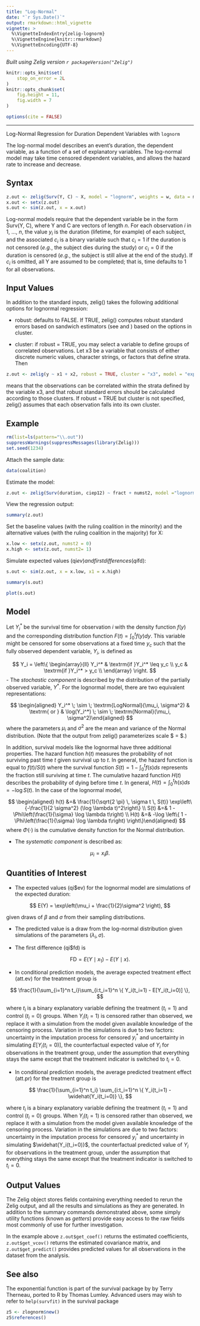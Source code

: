 ```yaml
---
title: "Log-Normal"
date: "`r Sys.Date()`"
output: rmarkdown::html_vignette
vignette: >
  %\VignetteIndexEntry{zelig-lognorm}
  %\VignetteEngine{knitr::rmarkdown}
  %\VignetteEncoding{UTF-8}
---
```


*Built using Zelig version `r packageVersion("Zelig")`*

```r
knitr::opts_knit$set(
    stop_on_error = 2L
)
knitr::opts_chunk$set(
    fig.height = 11,
    fig.width = 7
)

options(cite = FALSE)
```
---

Log-Normal Regression for Duration Dependent Variables with `lognorm`

The log-normal model describes an event’s duration, the dependent
variable, as a function of a set of explanatory variables. The
log-normal model may take time censored dependent variables, and allows
the hazard rate to increase and decrease.

Syntax
------

```r
z.out <- zelig(Surv(Y, C) ~ X, model = "lognorm", weights = w, data = mydata)
x.out <- setx(z.out)
s.out <- sim(z.out, x = x.out)
```

Log-normal models require that the dependent variable be in the form
Surv(Y, C), where Y and C are vectors of length $n$. For each
observation $i$ in 1, …, $n$, the value $y_i$ is the
duration (lifetime, for example) of each subject, and the associated
$c_i$ is a binary variable such that $c_i = 1$ if the
duration is not censored (*e.g.*, the subject dies during the study) or
$c_i = 0$ if the duration is censored (*e.g.*, the subject is
still alive at the end of the study). If $c_i$ is omitted, all Y
are assumed to be completed; that is, time defaults to 1 for all
observations.

Input Values
------

In addition to the standard inputs, zelig() takes the following
additional options for lognormal regression:

-  robust: defaults to FALSE. If TRUE, zelig() computes robust standard
   errors based on sandwich estimators (see and ) based on the options
   in cluster.

-  cluster: if robust = TRUE, you may select a variable to define groups
   of correlated observations. Let x3 be a variable that consists of
   either discrete numeric values, character strings, or factors that
   define strata. Then

```r
z.out <- zelig(y ~ x1 + x2, robust = TRUE, cluster = "x3", model = "exp", data = mydata)
```

means that the observations can be correlated within the strata
defined by the variable x3, and that robust standard errors should be
calculated according to those clusters. If robust = TRUE but cluster
is not specified, zelig() assumes that each observation falls into
its own cluster.

Example
------

```r
rm(list=ls(pattern="\\.out"))
suppressWarnings(suppressMessages(library(Zelig)))
set.seed(1234)
```

Attach the sample data:

```r
data(coalition)
```

Estimate the model:

```r
z.out <- zelig(Surv(duration, ciep12) ~ fract + numst2, model ="lognorm",  data = coalition)
```

View the regression output:

```r
summary(z.out)
```

Set the baseline values (with the ruling coalition in the minority) and
the alternative values (with the ruling coalition in the majority) for
X:

```r
x.low <- setx(z.out, numst2 = 0)
x.high <- setx(z.out, numst2= 1)
```

Simulate expected values (qi$ev) and first differences (qi$fd):

```r
s.out <- sim(z.out, x = x.low, x1 = x.high)
```

```r
summary(s.out)
```

```r
plot(s.out)
```

Model
------

Let $Y_i^*$ be the survival time for observation $i$ with
the density function $f(y)$ and the corresponding distribution
function $F(t)=\int_{0}^t f(y) dy$. This variable might be
censored for some observations at a fixed time $y_c$ such that the
fully observed dependent variable, $Y_i$, is defined as

$$
    Y_i = \left\{ \begin{array}{ll}
        Y_i^* & \textrm{if }Y_i^* \leq y_c \\
         y_c & \textrm{if }Y_i^* > y_c \\
       \end{array} \right.
$$
-  The *stochastic component* is described by the distribution of the
   partially observed variable, $Y^*$. For the lognormal model,
   there are two equivalent representations:


$$
    \begin{aligned}
        Y_i^* \; \sim \; \textrm{LogNormal}(\mu_i, \sigma^2) & \textrm{ or
      } & \log(Y_i^*) \; \sim \; \textrm{Normal}(\mu_i, \sigma^2)\end{aligned}
$$
   where the parameters $\mu_i$ and $\sigma^2$ are the mean
   and variance of the Normal distribution. (Note that the output from
   zelig() parameterizes scale\ $ = \sigma$.)

   In addition, survival models like the lognormal have three additional
   properties. The hazard function $h(t)$ measures the probability
   of not surviving past time $t$ given survival up to $t$.
   In general, the hazard function is equal to $f(t)/S(t)$ where
   the survival function $S(t) =1 - \int_{0}^t f(s) ds$ represents the fraction still surviving at
   time $t$. The cumulative hazard function $H(t)$ describes
   the probability of dying before time $t$. In general,
   $H(t)=
   \int_{0}^{t} h(s) ds = -\log S(t)$. In the case of the lognormal
   model,


$$
    \begin{aligned}
        h(t) &=& \frac{1}{\sqrt{2 \pi} \, \sigma t \, S(t)}
      \exp\left\{-\frac{1}{2 \sigma^2} (\log \lambda t)^2\right\} \\
      S(t) &=& 1 - \Phi\left(\frac{1}{\sigma} \log \lambda t\right) \\
      H(t) &=& -\log \left\{ 1 - \Phi\left(\frac{1}{\sigma} \log \lambda t\right) \right\}\end{aligned}
$$
   where $\Phi(\cdot)$ is the cumulative density function for the
   Normal distribution.

-  The *systematic component* is described as:


$$
    \mu_i = x_i \beta .
$$

Quantities of Interest
------

-  The expected values (qi$ev) for the lognormal model are simulations
   of the expected duration:


$$
    E(Y) =  \exp\left(\mu_i + \frac{1}{2}\sigma^2 \right),
$$

   given draws of $\beta$ and $\sigma$ from their sampling
   distributions.

-  The predicted value is a draw from the log-normal distribution given
   simulations of the parameters $(\lambda_i, \sigma)$.

-  The first difference (qi$fd) is


$$
    \textrm{FD} = E(Y \mid x_1) - E(Y \mid x).
$$

-  In conditional prediction models, the average expected treatment
   effect (att.ev) for the treatment group is


$$
    \frac{1}{\sum_{i=1}^n t_i}\sum_{i:t_i=1}^n \{ Y_i(t_i=1) - E[Y_i(t_i=0)] \},
$$

   where $t_i$ is a binary explanatory variable defining the
   treatment ($t_i=1$) and control ($t_i=0$) groups. When
   $Y_i(t_i=1)$ is censored rather than observed, we replace it
   with a simulation from the model given available knowledge of the
   censoring process. Variation in the simulations is due to two
   factors: uncertainty in the imputation process for censored
   $y_i^*$ and uncertainty in simulating $E[Y_i(t_i=0)]$,
   the counterfactual expected value of $Y_i$ for observations in
   the treatment group, under the assumption that everything stays the
   same except that the treatment indicator is switched to
   $t_i=0$.

-  In conditional prediction models, the average predicted treatment
   effect (att.pr) for the treatment group is


$$
    \frac{1}{\sum_{i=1}^n t_i} \sum_{i:t_i=1}^n \{  Y_i(t_i=1) -
        \widehat{Y_i(t_i=0)} \},
$$

   where $t_i$ is a binary explanatory variable defining the
   treatment ($t_i=1$) and control ($t_i=0$) groups. When
   $Y_i(t_i=1)$ is censored rather than observed, we replace it
   with a simulation from the model given available knowledge of the
   censoring process. Variation in the simulations are due to two
   factors: uncertainty in the imputation process for censored
   $y_i^*$ and uncertainty in simulating
   $\widehat{Y_i(t_i=0)}$, the counterfactual predicted value of
   $Y_i$ for observations in the treatment group, under the
   assumption that everything stays the same except that the treatment
   indicator is switched to $t_i=0$.

Output Values
------

The Zelig object stores fields containing everything needed to
rerun the Zelig output, and all the results and simulations as they are generated.
In addition to the summary commands demonstrated above, some simply utility
functions (known as *getters*) provide easy access to the raw fields most
commonly of use for further investigation.

In the example above `z.out$get_coef()` returns the estimated coefficients,
`z.out$get_vcov()` returns the estimated covariance matrix, and `z.out$get_predict()`
provides predicted values for all observations in the dataset from the analysis.

See also
------

The exponential function is part of the survival package by by Terry
Therneau, ported to R by Thomas Lumley. Advanced users may wish to refer
to `help(survfit)` in the survival package

```r
z5 <- zlognorm$new()
z5$references()
```
